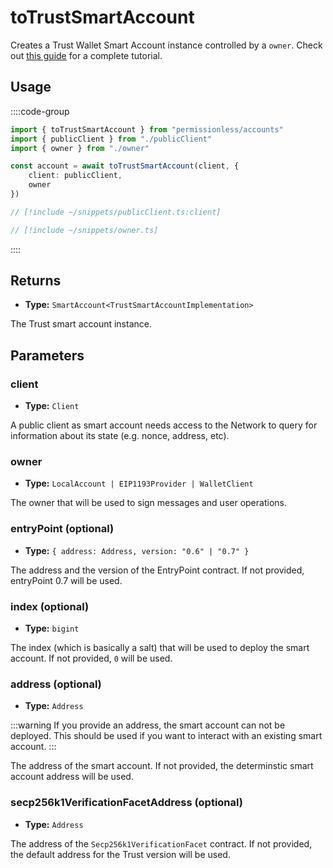 
<VersionWarning version="0.2" />

# toTrustSmartAccount

Creates a Trust Wallet Smart Account instance controlled by a `owner`.  Check out [this guide](/permissionless/accounts/use-trustwallet-account) for a complete tutorial.

## Usage

::::code-group

```ts [example.ts]
import { toTrustSmartAccount } from "permissionless/accounts"
import { publicClient } from "./publicClient"
import { owner } from "./owner"

const account = await toTrustSmartAccount(client, {
	client: publicClient,
	owner
})
```

```ts [publicClient.ts]
// [!include ~/snippets/publicClient.ts:client]
```

```ts [owner.ts]
// [!include ~/snippets/owner.ts]
```

::::

## Returns

- **Type:** `SmartAccount<TrustSmartAccountImplementation>`

The Trust smart account instance.

## Parameters

### client
- **Type:** `Client`

A public client as smart account needs access to the Network to query for information about its state (e.g. nonce, address, etc).

### owner

- **Type:** `LocalAccount | EIP1193Provider | WalletClient`

The owner that will be used to sign messages and user operations.

### entryPoint (optional)

- **Type:** `{ address: Address, version: "0.6" | "0.7" }`

The address and the version of the EntryPoint contract. If not provided, entryPoint 0.7 will be used.

### index (optional)

- **Type:** `bigint`

The index (which is basically a salt) that will be used to deploy the smart account. If not provided, `0` will be used.

### address (optional)

- **Type:** `Address`

:::warning
If you provide an address, the smart account can not be deployed. This should be used if you want to interact with an existing smart account.
:::

The address of the smart account. If not provided, the determinstic smart account address will be used.

### secp256k1VerificationFacetAddress (optional)

- **Type:** `Address`

The address of the `Secp256k1VerificationFacet` contract. If not provided, the default address for the Trust version will be used.
